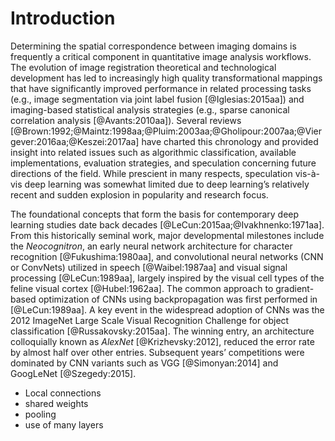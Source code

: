 
# Introduction

Determining the spatial correspondence between imaging domains is frequently a
critical component in quantitative image analysis workflows.  The evolution of
image registration theoretical and technological development has led to increasingly
high quality transformational mappings that have significantly improved performance in related
processing tasks (e.g., image segmentation via joint label fusion [@Iglesias:2015aa])
and imaging-based statistical analysis strategies (e.g., sparse canonical correlation
analysis [@Avants:2010aa]).  Several reviews
[@Brown:1992;@Maintz:1998aa;@Pluim:2003aa;@Gholipour:2007aa;@Viergever:2016aa;@Keszei:2017aa]
have charted this chronology and provided insight into related issues such as algorithmic
classification, available implementations, evaluation strategies, and speculation
concerning future directions of the field.  While prescient in many respects,
speculation vis-à-vis deep learning was somewhat limited due to deep learning's relatively recent
and sudden explosion in popularity and research focus.

The foundational concepts that form the basis for contemporary deep learning studies
date back decades [@LeCun:2015aa;@Ivakhnenko:1971aa].  From this historically seminal work,
major developmental milestones include the *Neocognitron*, an early neural network architecture
for character recognition [@Fukushima:1980aa], and convolutional neural networks
(CNN or ConvNets) utilized in speech [@Waibel:1987aa] and visual signal processing
[@LeCun:1989aa], largely inspired by the visual cell types of the feline visual cortex
[@Hubel:1962aa].  The common approach to gradient-based optimization of CNNs
using backpropagation was first performed in [@LeCun:1989aa].  A key event in the
widespread adoption of CNNs was the 2012
ImageNet Large Scale Visual Recognition Challenge for object classification [@Russakovsky:2015aa].
The winning entry, an architecture colloquially known as *AlexNet* [@Krizhevsky:2012],
reduced the error rate by almost half over other entries.  Subsequent years' competitions were
dominated by CNN variants such as VGG [@Simonyan:2014] and GoogLeNet [@Szegedy:2015].

\begin{figure}
  \centering
  \includegraphics[width=0.95\textwidth]{Figures/ConvNet.pdf}
  \caption{The basic elements of the convolutional neural network.  Following the input layer, }
\end{figure}



* Local connections
* shared weights
* pooling
* use of many layers


<!--


* "deep" refers to many "hidden" layers

* vanishing gradient problem (Hochreiter, S.; et al. (15 January 2001). "Gradient flow in recurrent nets: the difficulty of learning long-term dependencies". In Kolen, John F.; Kremer, Stefan C. A Field Guide to Dynamical Recurrent Networks. John Wiley & Sons. ISBN 978-0-7803-5369-5.)

* backpropagation algorithm


* "There are four key ideas behind ConvNets that take advantage of the properties of natural signals: local connections, shared weights, pooling and the use of many layers." (LeCun 2015)



* Brief history of deep learning.  Cite the various review articles.

* Available resources

    * The usual packages (tensorflow, theano, Caffe, Lasagne, Flux (Julia), Keras (python and R))

    * NiftyNet

    * ANTsRNet

    * Countless repositories of individual implementations

* Brief history of image registration

* Structure of the review

    * Discussion --- what are some of the challengs specific to image registration?

-->